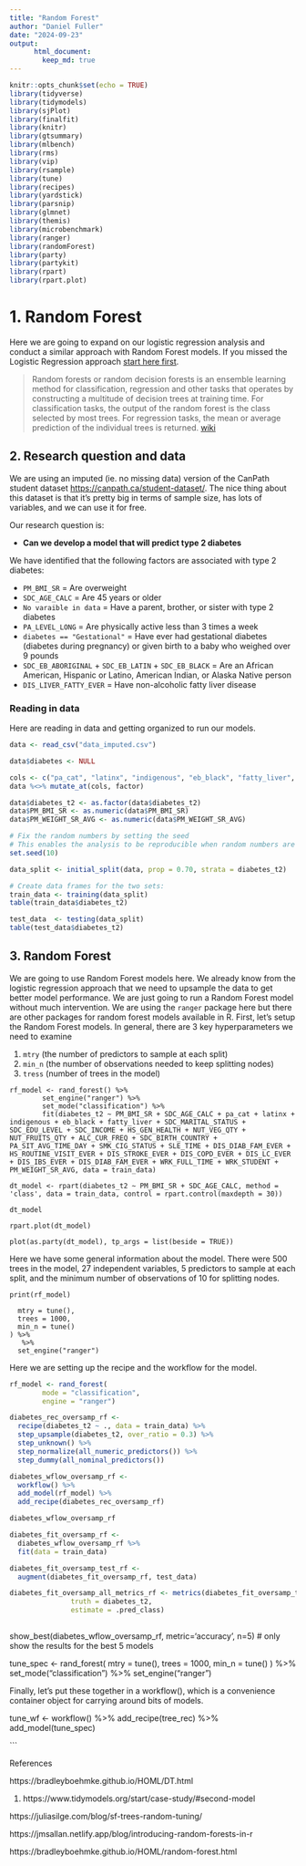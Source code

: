 ```yaml
---
title: "Random Forest"
author: "Daniel Fuller"
date: "2024-09-23"
output:
      html_document:
        keep_md: true
---
```


```r
knitr::opts_chunk$set(echo = TRUE)
library(tidyverse)
library(tidymodels)
library(sjPlot)
library(finalfit)
library(knitr)
library(gtsummary)
library(mlbench)
library(rms)
library(vip)
library(rsample)
library(tune)
library(recipes)
library(yardstick)
library(parsnip)
library(glmnet)
library(themis)
library(microbenchmark)
library(ranger)
library(randomForest)
library(party)
library(partykit)
library(rpart)
library(rpart.plot)
```

# 1. Random Forest

Here we are going to expand on our logistic regression analysis and conduct a similar approach with Random Forest models. If you missed the Logistic Regression approach [start here first](https://github.com/walkabilly/machine_learning_for_epi/blob/main/logistic_regression_ml.Rmd). 

> Random forests or random decision forests is an ensemble learning method for classification, regression and other tasks that operates by constructing a multitude of decision trees at training time. For classification tasks, the output of the random forest is the class selected by most trees. For regression tasks, the mean or average prediction of the individual trees is returned. [wiki](https://en.wikipedia.org/wiki/Random_forest)

## 2. Research question and data

We are using an imputed (ie. no missing data) version of the CanPath student dataset [https://canpath.ca/student-dataset/](https://canpath.ca/student-dataset/). The nice thing about this dataset is that it's pretty big in terms of sample size, has lots of variables, and we can use it for free. 

Our research question is:  

- **Can we develop a model that will predict type 2 diabetes**

We have identified that the following factors are associated with type 2 diabetes:   

- `PM_BMI_SR` = Are overweight
- `SDC_AGE_CALC` = Are 45 years or older
- `No varaible in data` = Have a parent, brother, or sister with type 2 diabetes
- `PA_LEVEL_LONG` = Are physically active less than 3 times a week
- `diabetes == "Gestational"` = Have ever had gestational diabetes (diabetes during pregnancy) or given birth to a baby who weighed over 9 pounds
- `SDC_EB_ABORIGINAL` + `SDC_EB_LATIN` + `SDC_EB_BLACK` = Are an African American, Hispanic or Latino, American Indian, or Alaska Native person
- `DIS_LIVER_FATTY_EVER` = Have non-alcoholic fatty liver disease

### Reading in data

Here are reading in data and getting organized to run our models. 

```r
data <- read_csv("data_imputed.csv")

data$diabetes <- NULL

cols <- c("pa_cat", "latinx", "indigenous", "eb_black", "fatty_liver", "SDC_MARITAL_STATUS", "SDC_EDU_LEVEL", "SDC_INCOME", "HS_GEN_HEALTH",  "SDC_BIRTH_COUNTRY", "SMK_CIG_STATUS", "DIS_DIAB_FAM_EVER", "DIS_DIAB_FAM_EVER", "HS_ROUTINE_VISIT_EVER", "DIS_STROKE_EVER", "DIS_COPD_EVER", "DIS_LC_EVER", "DIS_IBS_EVER", "DIS_DIAB_FAM_EVER", "WRK_FULL_TIME", "WRK_STUDENT", "PM_BMI_SR", "PM_WEIGHT_SR_AVG")
data %<>% mutate_at(cols, factor)

data$diabetes_t2 <- as.factor(data$diabetes_t2)
data$PM_BMI_SR <- as.numeric(data$PM_BMI_SR)
data$PM_WEIGHT_SR_AVG <- as.numeric(data$PM_WEIGHT_SR_AVG)
```

```r
# Fix the random numbers by setting the seed 
# This enables the analysis to be reproducible when random numbers are used 
set.seed(10)

data_split <- initial_split(data, prop = 0.70, strata = diabetes_t2)

# Create data frames for the two sets:
train_data <- training(data_split)
table(train_data$diabetes_t2)

test_data  <- testing(data_split)
table(test_data$diabetes_t2)
```

## 3. Random Forest

We are going to use Random Forest models here. We already know from the logistic regression approach that we need to upsample the data to get better model performance. We are just going to run a Random Forest model without much intervention. We are using the `ranger` package here but there are other packages for random forest models available in R. First, let's setup the Random Forest models. In general, there are 3 key hyperparameters we need to examine

1. `mtry` (the number of predictors to sample at each split)
2. `min_n` (the number of observations needed to keep splitting nodes)
3. `tress` (number of trees in the model)

```{}
rf_model <- rand_forest() %>%
        set_engine("ranger") %>%
        set_mode("classification") %>%
        fit(diabetes_t2 ~ PM_BMI_SR + SDC_AGE_CALC + pa_cat + latinx + indigenous + eb_black + fatty_liver + SDC_MARITAL_STATUS + SDC_EDU_LEVEL + SDC_INCOME + HS_GEN_HEALTH + NUT_VEG_QTY + NUT_FRUITS_QTY + ALC_CUR_FREQ + SDC_BIRTH_COUNTRY + PA_SIT_AVG_TIME_DAY + SMK_CIG_STATUS + SLE_TIME + DIS_DIAB_FAM_EVER + HS_ROUTINE_VISIT_EVER + DIS_STROKE_EVER + DIS_COPD_EVER + DIS_LC_EVER + DIS_IBS_EVER + DIS_DIAB_FAM_EVER + WRK_FULL_TIME + WRK_STUDENT + PM_WEIGHT_SR_AVG, data = train_data)

dt_model <- rpart(diabetes_t2 ~ PM_BMI_SR + SDC_AGE_CALC, method = 'class', data = train_data, control = rpart.control(maxdepth = 30))

dt_model

rpart.plot(dt_model)

plot(as.party(dt_model), tp_args = list(beside = TRUE))
```

Here we have some general information about the model. There were 500 trees in the model, 27 independent variables, 5 predictors to sample at each split, and the minimum number of observations of 10 for splitting nodes. 

```{}
print(rf_model)
```


```{}
  mtry = tune(),
  trees = 1000,
  min_n = tune()
) %>%
   %>%
  set_engine("ranger")
```

Here we are setting up the recipe and the workflow for the model. 

```r
rf_model <- rand_forest(
        mode = "classification",
        engine = "ranger")
```

```r
diabetes_rec_oversamp_rf <- 
  recipe(diabetes_t2 ~ ., data = train_data) %>%
  step_upsample(diabetes_t2, over_ratio = 0.3) %>%
  step_unknown() %>%
  step_normalize(all_numeric_predictors()) %>%
  step_dummy(all_nominal_predictors())

diabetes_wflow_oversamp_rf <- 
  workflow() %>% 
  add_model(rf_model) %>% 
  add_recipe(diabetes_rec_oversamp_rf) 

diabetes_wflow_oversamp_rf

diabetes_fit_oversamp_rf <- 
  diabetes_wflow_oversamp_rf %>% 
  fit(data = train_data)

diabetes_fit_oversamp_test_rf <- 
  augment(diabetes_fit_oversamp_rf, test_data)

diabetes_fit_oversamp_all_metrics_rf <- metrics(diabetes_fit_oversamp_test_rf,
               truth = diabetes_t2,
               estimate = .pred_class)
               
```



show_best(diabetes_wflow_oversamp_rf, metric='accuracy', n=5)  # only show the results for the best 5 models


tune_spec <- rand_forest(
  mtry = tune(),
  trees = 1000,
  min_n = tune()
) %>%
  set_mode("classification") %>%
  set_engine("ranger")

Finally, let’s put these together in a workflow(), which is a convenience container object for carrying around bits of models.

tune_wf <- workflow() %>%
  add_recipe(tree_rec) %>%
  add_model(tune_spec)

```

References

https://bradleyboehmke.github.io/HOML/DT.html

1. https://www.tidymodels.org/start/case-study/#second-model

https://juliasilge.com/blog/sf-trees-random-tuning/

https://jmsallan.netlify.app/blog/introducing-random-forests-in-r

https://bradleyboehmke.github.io/HOML/random-forest.html
